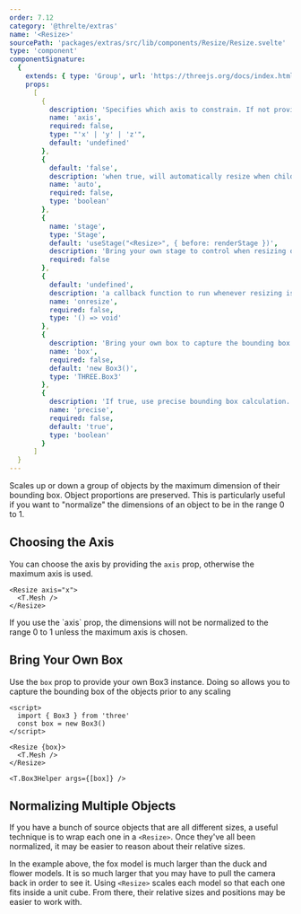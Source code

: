 ```yaml
---
order: 7.12
category: '@threlte/extras'
name: '<Resize>'
sourcePath: 'packages/extras/src/lib/components/Resize/Resize.svelte'
type: 'component'
componentSignature:
  {
    extends: { type: 'Group', url: 'https://threejs.org/docs/index.html#api/en/objects/Group' },
    props:
      [
        {
          description: 'Specifies which axis to constrain. If not provided, the maximum axis is used',
          name: 'axis',
          required: false,
          type: "'x' | 'y' | 'z'",
          default: 'undefined'
        },
        {
          default: 'false',
          description: 'when true, will automatically resize when children or added or removed',
          name: 'auto',
          required: false,
          type: 'boolean'
        },
        {
          name: 'stage',
          type: 'Stage',
          default: 'useStage("<Resize>", { before: renderStage })',
          description: 'Bring your own stage to control when resizing occurs. If not provided, resizing will occur before the main render stage.',
          required: false
        },
        {
          default: 'undefined',
          description: 'a callback function to run whenever resizing is done',
          name: 'onresize',
          required: false,
          type: '() => void'
        },
        {
          description: 'Bring your own box to capture the bounding box.',
          name: 'box',
          required: false,
          default: 'new Box3()',
          type: 'THREE.Box3'
        },
        {
          description: 'If true, use precise bounding box calculation.',
          name: 'precise',
          required: false,
          default: 'true',
          type: 'boolean'
        }
      ]
  }
---
```


Scales up or down a group of objects by the maximum dimension of their bounding
box. Object proportions are preserved. This is particularly useful if you want
to "normalize" the dimensions of an object to be in the range 0 to 1.

<Example path="extras/resize/plugin" />

## Choosing the Axis

You can choose the axis by providing the `axis` prop, otherwise the maximum axis
is used.

```svelte
<Resize axis="x">
  <T.Mesh />
</Resize>
```

<Tip type="warning">
  If you use the `axis` prop, the dimensions will not be normalized to the range 0 to 1 unless the
  maximum axis is chosen.
</Tip>

## Bring Your Own Box

Use the `box` prop to provide your own Box3 instance. Doing so allows you to
capture the bounding box of the objects prior to any scaling

```svelte
<script>
  import { Box3 } from 'three'
  const box = new Box3()
</script>

<Resize {box}>
  <T.Mesh />
</Resize>

<T.Box3Helper args={[box]} />
```

## Normalizing Multiple Objects

If you have a bunch of source objects that are all different sizes, a useful
technique is to wrap each one in a `<Resize>`. Once they've all been normalized,
it may be easier to reason about their relative sizes.

<Example path="extras/resize/multiple-objects" />

In the example above, the fox model is much larger than the duck and flower models. It is so much larger that you may have to pull the camera back in order to see it. Using `<Resize>` scales each model so that each one fits inside a unit cube. From there, their relative sizes and positions may be easier to work with.
